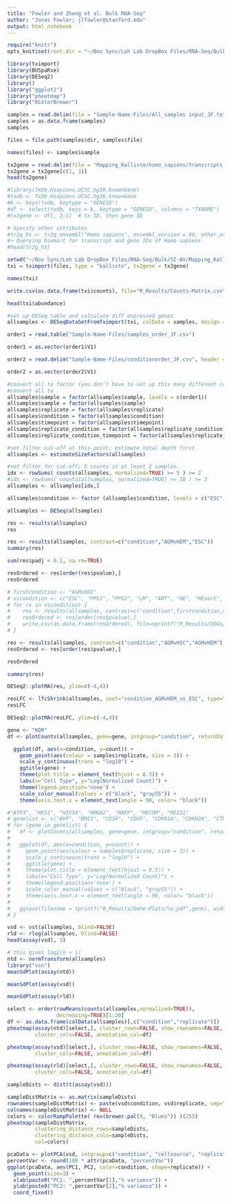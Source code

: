 ```yaml
---
title: "Fowler and Zheng et al. Bulk RNA-Seq"
author: "Jonas Fowler; jlfowler@stanford.edu"
output: html_notebook
---
```


```r
require("knitr")
opts_knit$set(root.dir = "~/Box Sync/Loh Lab DropBox Files/RNA-Seq/Bulk/SI-AV")
```

```r
library(tximport)
library(BUSpaRse)
library(DESeq2)
library()
library("ggplot2")
library("pheatmap")
library("RColorBrewer")

```


```r
samples = read.delim(file = "Sample-Name-Files/All_samples input_JF.txt", header = TRUE)
samples = as.data.frame(samples)
samples
```

```r
files = file.path(samples$dir, samples$file)

names(files) <- samples$sample

tx2gene = read.delim(file = "Mapping_Kallisto/homo_sapiens/transcripts_to_genes.txt")
tx2gene = tx2gene[c(1, 3)]
head(tx2gene)
```

```r
#library(TxDb.Hsapiens.UCSC.hg38.knownGene)
#txdb <- TxDb.Hsapiens.UCSC.hg38.knownGene
#k <- keys(txdb, keytype = "GENEID")
#df <- select(txdb, keys = k, keytype = "GENEID", columns = "TXNAME")
#tx2gene <- df[, 2:1]  # tx ID, then gene ID

# Specify other attributes
#tr2g_hs <- tr2g_ensembl("Homo sapiens", ensembl_version = 96, other_attrs = "description", gene_biotype_use = "cellranger")
#> Querying biomart for transcript and gene IDs of Homo sapiens
#head(tr2g_hs)
```

```r
setwd("~/Box Sync/Loh Lab DropBox Files/RNA-Seq/Bulk/SI-AV/Mapping_Kallisto")
txi = tximport(files, type = "kallisto", tx2gene = tx2gene)
```


```r
names(txi)
```

```r
write.csv(as.data.frame(txi$counts), file="R_Results/Counts-Matrix.csv")
```


```r
head(txi$abundance)
```

```r
#set up DESeq table and calculate diff expressed genes
allsamples <- DESeqDataSetFromTximport(txi, colData = samples, design = ~condition)
```

```r
order1 = read.table("Sample-Name-Files/samples_order_JF.csv")

order1 = as.vector(order1$V1)

order2 = read.delim("Sample-Name-Files/conditionorder_JF.csv", header = FALSE)

order2 = as.vector(order2$V1)
```


```r
#convert all to factor (you don’t have to set up this many different conditions if you don’t have such comparisons. As long as you convert whatever conditions you have to a “factor” should be ok.  
#convert all to 
allsamples$sample = factor(allsamples$sample, levels = c(order1))
allsamples$sample = factor(allsamples$sample)
allsamples$replicate = factor(allsamples$replicate)
allsamples$condition = factor(allsamples$condition)
allsamples$timepoint = factor(allsamples$timepoint)
allsamples$replicate_condition = factor(allsamples$replicate_condition)
allsamples$replicate_condition_timepoint = factor(allsamples$replicate_condition_timepoint)

```

```r
#set filter cut-off at this point; estimate total depth first
allsamples <- estimateSizeFactors(allsamples)

```

```r
#set filter for cut-off; 5 counts in at least 2 samples.
idx <- rowSums( counts(allsamples, normalized=TRUE) >= 5 ) >= 2
#idx <- rowSums( counts(allsamples, normalized=TRUE) >= 10 ) >= 3
allsamples <- allsamples[idx,]
```

```r
allsamples$condition <- factor (allsamples$condition, levels = c("ESC", "PPS1", "PPS2", "LM", "ART", "HE", "HEsort", "HSC10", "HSCsort", "HSC11", "HSC13", "HSC15", "CB34", "CBHSC", "CBMPP", "CBPROG", "AGMdENDO", "AGMvENDO", "AGMdHSC","AGMvHSC", "AGMdHEM", "AGMvHEM"))
```


```r
allsamples <- DESeq(allsamples)
```

```r
res <- results(allsamples)
res
```



```r
res <- results(allsamples, contrast=c("condition","AGMvHEM","ESC"))
summary(res)

sum(res$padj < 0.1, na.rm=TRUE)

resOrdered <- res[order(res$pvalue),]
resOrdered
```

```r
# firstcondition <- "AGMvHSC"
# vscondition <- c("ESC", "PPS1", "PPS2", "LM", "ART", "HE", "HEsort", "HSC10", "HSC11", "HSC13", "HSC15", "CB34", "CBHSC", "CBMPP", "CBPROG", "AGMdENDO", "AGMvENDO", "AGMdHSC","HSCsort", "AGMdHEM", "AGMvHEM")
# for (x in vscondition) {
#    res <- results(allsamples, contrast=c("condition",firstcondition,x))
#    resOrdered <- res[order(res$pvalue),]
#    write.csv(as.data.frame(resOrdered), file=sprintf("R_Results/DEGs/DEGs_AGMvHSC-vs-%s.csv",x))
# }
```

```r
res <- results(allsamples, contrast=c("condition","AGMvHSC","AGMvHEM"), lfcThreshold = 2)
resOrdered <- res[order(res$pvalue),]

resOrdered
```

```r
summary(res)
```


```r
DESeq2::plotMA(res, ylim=c(-4,4))
```

```r
resLFC <- lfcShrink(allsamples, coef="condition_AGMvHEM_vs_ESC", type="apeglm")
resLFC
```


```r
DESeq2::plotMA(resLFC, ylim=c(-4,4))
```

```r
gene <- "KDR"
df <- plotCounts(allsamples, gene=gene, intgroup="condition", returnData=TRUE)

  ggplot(df, aes(x=condition, y=count)) +
    geom_point(aes(colour = samples$replicate, size = 3)) +
    scale_y_continuous(trans = "log10") +
    ggtitle(gene) +
    theme(plot.title = element_text(hjust = 0.5)) +
    labs(x="Cell Type", y="Log(Normalized Count)") +
    theme(legend.position='none') +
    scale_color_manual(values = c("black", "gray55")) +
    theme(axis.text.x = element_text(angle = 90, color= "black"))
```


```r
#"ATF3", "HES1", "HIF3A", "HMGA2", "MAFF", "MECOM", "MEIS1"
# genelist <- c("AVP", "BMI1", "CD34", "CDH5", "CDKN1A", "CDKN2A", "CTNNAL1", "CXCL12", "CXCR4", "DLL4", "FGD5", "FOXO1", "GATA1", "GATA3", "GFI1", "GJA5", "GYS1", "HAND1", "HIF1A", "HIF3A", "HK1", "HLF", "HOPX", "HOXA1", "HOXA1", "HOXA2", "HOXA3", "HOXA4", "HOXA5", "HOXA6", "HOXA7", "HOXA9", "HOXA10", "HOXA11", "HOXA13", "HOXB1", "HOXB2", "HOXB3", "HOXB4", "HOXB5", "HOXB6", "HOXB7", "HOXB8", "HOXB9", "HOXB13", "IGF2", "IGFBP3", "IL7R", "ITGA3", "ITGA6", "KITLG", "LAMP1", "LGR5", "MECOM", "MEIS1", "MIXL1", "MLLT3", "NANOG", "PKM", "PRDM16", "PROCR", "PROM1", "PTPRC", "RUNX1", "SLC2A1", "SOX17", "SPN", "STAT3", "TBXT", "TDGF1", "THY1", "VEGFA")
# for (gene in genelist) {
#   df <- plotCounts(allsamples, gene=gene, intgroup="condition", returnData=TRUE)
# 
#   ggplot(df, aes(x=condition, y=count)) +
#     geom_point(aes(colour = samples$replicate, size = 3)) +
#     scale_y_continuous(trans = "log10") +
#     ggtitle(gene) +
#     theme(plot.title = element_text(hjust = 0.5)) +
#     labs(x="Cell Type", y="Log(Normalized Count)") +
#     theme(legend.position='none') +
#     scale_color_manual(values = c("black", "gray55")) +
#     theme(axis.text.x = element_text(angle = 90, color= "black"))
# 
#   ggsave(filename = sprintf("R_Results/Gene-Plots/%s.pdf",gene), width = 7.29, height = 4.51 )
# }
```

```r
vsd <- vst(allsamples, blind=FALSE)
rld <- rlog(allsamples, blind=FALSE)
head(assay(vsd), 3)
```

```r
# this gives log2(n + 1)
ntd <- normTransform(allsamples)
library("vsn")
meanSdPlot(assay(ntd))
```

```r
meanSdPlot(assay(vsd))
```

```r
meanSdPlot(assay(rld))

```

```r
select <- order(rowMeans(counts(allsamples,normalized=TRUE)),
                decreasing=TRUE)[1:20]
df <- as.data.frame(colData(allsamples)[,c("condition","replicate")])
pheatmap(assay(ntd)[select,], cluster_rows=FALSE, show_rownames=FALSE,
         cluster_cols=FALSE, annotation_col=df)

```

```r
pheatmap(assay(vsd)[select,], cluster_rows=FALSE, show_rownames=FALSE,
         cluster_cols=FALSE, annotation_col=df)
```


```r
pheatmap(assay(rld)[select,], cluster_rows=FALSE, show_rownames=FALSE,
         cluster_cols=FALSE, annotation_col=df)
```

```r
sampleDists <- dist(t(assay(vsd)))
```

```r
sampleDistMatrix <- as.matrix(sampleDists)
rownames(sampleDistMatrix) <- paste(vsd$condition, vsd$replicate, sep="-")
colnames(sampleDistMatrix) <- NULL
colors <- colorRampPalette( rev(brewer.pal(9, "Blues")) )(255)
pheatmap(sampleDistMatrix,
         clustering_distance_rows=sampleDists,
         clustering_distance_cols=sampleDists,
         col=colors)
```

```r
pcaData <- plotPCA(vsd, intgroup=c("condition", "cellsource", "replicate"), returnData=TRUE)
percentVar <- round(100 * attr(pcaData, "percentVar"))
ggplot(pcaData, aes(PC1, PC2, color=condition, shape=replicate)) +
  geom_point(size=3) +
  xlab(paste0("PC1: ",percentVar[1],"% variance")) +
  ylab(paste0("PC2: ",percentVar[2],"% variance")) + 
  coord_fixed()
```


